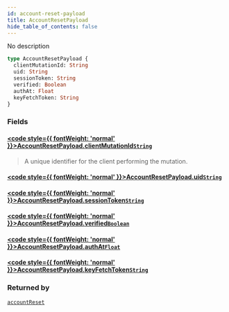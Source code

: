 ```yaml
---
id: account-reset-payload
title: AccountResetPayload
hide_table_of_contents: false
---
```








No description

```graphql
type AccountResetPayload {
  clientMutationId: String
  uid: String
  sessionToken: String
  verified: Boolean
  authAt: Float
  keyFetchToken: String
}
```


### Fields

#### [<code style={{ fontWeight: 'normal' }}>AccountResetPayload.<b>clientMutationId</b></code>](#)<Bullet />[`String`](/gql-api/scalars/string) <Badge class="secondary" text="scalar"/>
> A unique identifier for the client performing the mutation.
> 

#### [<code style={{ fontWeight: 'normal' }}>AccountResetPayload.<b>uid</b></code>](#)<Bullet />[`String`](/gql-api/scalars/string) <Badge class="secondary" text="scalar"/>
> 
> 

#### [<code style={{ fontWeight: 'normal' }}>AccountResetPayload.<b>sessionToken</b></code>](#)<Bullet />[`String`](/gql-api/scalars/string) <Badge class="secondary" text="scalar"/>
> 
> 

#### [<code style={{ fontWeight: 'normal' }}>AccountResetPayload.<b>verified</b></code>](#)<Bullet />[`Boolean`](/gql-api/scalars/boolean) <Badge class="secondary" text="scalar"/>
> 
> 

#### [<code style={{ fontWeight: 'normal' }}>AccountResetPayload.<b>authAt</b></code>](#)<Bullet />[`Float`](/gql-api/scalars/float) <Badge class="secondary" text="scalar"/>
> 
> 

#### [<code style={{ fontWeight: 'normal' }}>AccountResetPayload.<b>keyFetchToken</b></code>](#)<Bullet />[`String`](/gql-api/scalars/string) <Badge class="secondary" text="scalar"/>
> 
> 



### Returned by

[`accountReset`](/gql-api/mutations/account-reset)  <Badge class="secondary" text="mutation"/>



